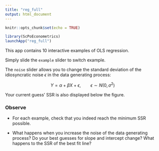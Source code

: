 ```yaml
---
title: "reg_full"
output: html_document
---
```


```r
knitr::opts_chunk$set(echo = TRUE)
```

```r
library(ScPoEconometrics)
launchApp("reg_full")
```

This app contains 10 interactive examples of OLS regression.

Simply slide the `example` slider to switch example.

The `noise` slider allows you to change the standard deviation of the idiosyncratic noise $\epsilon$ in the data generating process:

$$Y = \alpha + \beta X + \epsilon, \qquad \epsilon \sim N(0, \sigma^2)$$

Your current guess' SSR is also displayed below the figure.

### Observe

+ For each example, check that you indeed reach the minimum SSR possible.

+ What happens when you increase the noise of the data generating process? Do your best guesses for slope and intercept change? What happens to the SSR of the best fit line?


